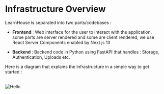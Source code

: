 
#  Infrastructure Overview

LearnHouse is separated into two parts/codebases :

- **Frontend** : Web interface for the user to interact with the application, some parts are server rendered and some are client rendered, we use React Server Components enabled by Next.js 13

- **Backend** : Backend code in Python using FastAPI that handles : Storage, Authentication, Uploads etc. 

Here is a diagram that explains the infrastructure in a simple way to get started : 

<br />
<img style={{ borderRadius: 10 }} quality={100} src="/img/schemas/infra_overview.png" alt="Hello" width={800} height={500} />